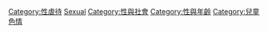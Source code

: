<!--The term [[Child_sexual_abuse|Child sexual abuse]] encompasses any form of sexual activity involving children and adults as partners.
''See also the related [[:Category:Incest|:Category:Incest]].''-->

{{cat main|兒童性虐待}}

{{commonscat|Child sexual abuse}}

[[Category:性虐待|Category:性虐待]]
[[Category:儿童虐待与忽视|Sexual]]
[[Category:性與社會|Category:性與社會]]
[[Category:性與年齡|Category:性與年齡]]
[[Category:兒童色情|Category:兒童色情]]